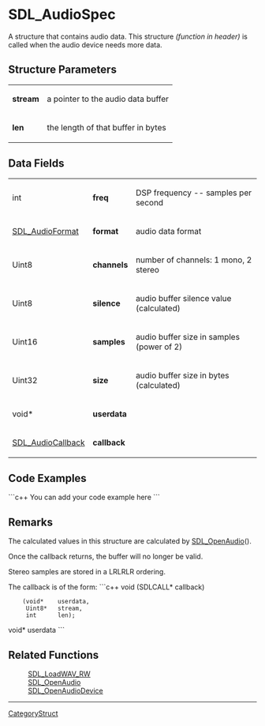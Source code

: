 <!-- pragma section-numbers off -->
<!-- pragma disable-camelcase -->

= SDL_AudioSpec =
A structure that contains audio data.  This structure ''(function in header)'' is called when the audio device needs more data.


== Structure Parameters ==
{|
|'''stream'''
|a pointer to the audio data buffer
|-
|'''len'''
|the length of that buffer in bytes
|}

== Data Fields ==
{|
|int
|'''freq'''
|DSP frequency -- samples per second
|-
|[[SDL_AudioFormat]]
|'''format'''
|audio data format
|-
|Uint8
|'''channels'''
|number of channels: 1 mono, 2 stereo
|-
|Uint8
|'''silence'''
|audio buffer silence value (calculated)
|-
|Uint16
|'''samples'''
|audio buffer size in samples (power of 2)
|-
|Uint32
|'''size'''
|audio buffer size in bytes (calculated)
|-
|void*
|'''userdata'''
|
|-
|[[SDL_AudioCallback]]
|'''callback'''
|
|}

== Code Examples ==
```c++
You can add your code example here
```

== Remarks ==
The calculated values in this structure are calculated by [[SDL_OpenAudio]]().

Once the callback returns, the buffer will no longer be valid.

Stereo samples are stored in a LRLRLR ordering.

The callback is of the form:
```c++
void (SDLCALL* callback)
     (void*    userdata, 
      Uint8*   stream, 
      int      len);
void* userdata
```

== Related Functions ==
:[[SDL_LoadWAV_RW]]
:[[SDL_OpenAudio]]
:[[SDL_OpenAudioDevice]]

----
[[CategoryStruct]]
